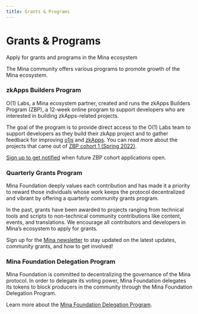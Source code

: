 ```yaml
---
title: Grants & Programs
---
```


# Grants & Programs



<Subhead>
  Apply for grants and programs in the Mina ecosystem
</Subhead>

The Mina community offers various programs to promote growth of the Mina ecosystem.

### zkApps Builders Program

O(1) Labs, a Mina ecosystem partner, created and runs the zkApps Builders Program (ZBP), a 12-week online program to support developers who are interested in building zkApps-related projects.

The goal of the program is to provide direct access to the O(1) Labs team to support developers as they build their zkApp project and to gather feedback for improving [o1js](/zkapps/o1js-reference) and [zkApps](/zkapps/writing-a-zkapp). You can read more about the projects that came out of [ZBP cohort 1 (Spring 2022)](https://minaprotocol.com/blog/zkapps-builders-program-spring-2022-wrapup).

[Sign up to get notified](https://forms.gle/HWcqjj4RuCBFUAU18) when future ZBP cohort applications open.

### Quarterly Grants Program

Mina Foundation deeply values each contribution and has made it a priority to reward those individuals whose work keeps the protocol decentralized and vibrant by offering a quarterly community grants program.

In the past, grants have been awarded to projects ranging from technical tools and scripts to non-technical community contributions like content, events, and translations. We encourage all contributors and developers in Mina’s ecosystem to apply for grants.

Sign up for the [Mina newsletter](https://minaprotocol.com/) to stay updated on the latest updates, community grants, and how to get involved!

### Mina Foundation Delegation Program

Mina Foundation is committed to decentralizing the governance of the Mina protocol. In order to delegate its voting power, Mina Foundation delegates its tokens to block producers in the community through the Mina Foundation Delegation Program.

Learn more about the [Mina Foundation Delegation Program](/node-operators/foundation-delegation-program).
